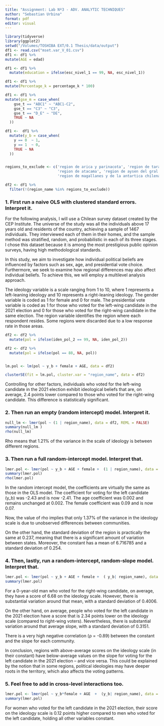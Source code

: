 ```yaml
---
title: "Assignment: Lab Nº3 - ADV. ANALYTIC TECHNIQUES"
author: "Sebastian Urbina"
format: pdf
editor: visual
---
```


```r
library(tidyverse)
library(ggplot2)
setwd("/Volumes/TOSHIBA EXT/0.1 Thesis/data/output")
df1 <- read.csv("mset.var_V_01.csv")
df1 <- df1 %>%
mutate(AGE = edad)

df1 <- df1 %>%
  mutate(education = ifelse(esc_nivel_1 == 99, NA, esc_nivel_1))

df1 <- df1 %>%
mutate(Percentage_k = percentage_k * 100)

df1 <- df1 %>%
mutate(gse_m = case_when(
    gse_t == "ABC1" ~ "ABC1-C2",
    gse_t == "C3" ~ "C3",
    gse_t == "D_E" ~ "DE",
    TRUE ~ NA
  ))

df1 <-  df1 %>%
  mutate(y_b = case_when(
    y == 0  ~ 1,
    y == 1  ~ 0,
    TRUE ~ NA
  ))


regions_to_exclude <- c('region de arica y parinacota', 'region de tarapaca', 
                        'region de atacama', 'region de aysen del gral. carlos ibanez del campo', 
                        'region de magallanes y de la antartica chilena')

df2 <- df1 %>%
  filter(!(region_name %in% regions_to_exclude))
```

### 1. First run a naive OLS with clustered standard errors.  Interpret it.  

For the following analysis, I will use a Chilean survey dataset created by the CEP Institute. The universe of the study was all the individuals
above 17 years old and residents of the country, achieving a sample of 1467 individuals. They interviewed each of them in their homes, and the
sample method was stratified, random, and probabilistic in each of its three stages. I chose this dataset because it is among the most prestigious public opinion surveys, having high methodological standards.

In this study, we aim to investigate how individual political beliefs are influenced by factors such as sex, age, and presidential vote choice. Furthermore, we seek to examine how regional differences may also affect individual beliefs. To achieve this, we will employ a multilevel analysis approach.

The ideology variable is a scale ranging from 1 to 10, where 1 represents a left-leaning ideology and 10 represents a right-leaning ideology. The gender variable is coded as 1 for female and 0 for male. The presidential vote variable is coded as 1 for those who voted for the left-wing candidate in the 2021 election and 0 for those who voted for the right-wing candidate in the same election. The region variable identifies the region where each respondent resides. Some regions were discarded due to a low response rate in those areas.



```r
df2 <- df2 %>%
  mutate(pol = ifelse(iden_pol_2 == 99, NA, iden_pol_2))

df2 <- df2 %>%
  mutate(pol = ifelse(pol == 88, NA, pol))


lm.pol <- lm(pol ~ y_b + female + AGE, data = df2)

clusterSE(fit = lm.pol, cluster.var = "region_name", data = df2)
```
Controlling for other factors, individuals who voted for the left-wing candidate in the 2021 election exhibit ideological beliefs that are, on average, 2.4 points lower compared to those who voted for the right-wing candidate. This difference is statistically significant.

### 2. Then run an empty (random intercept) model.  Interpret it.
```r
null_lm <- lmer(pol ~ (1 | region_name), data = df2, REML = FALSE)
summary(null_lm )
rho(null_lm)
```
Rho means that 1.21% of the variance in the scale of ideology is between different regions. 


### 3. Then run a full random-intercept model.  Interpret that.  
```r
lmer.pol <- lmer(pol ~ y_b + AGE + female +  (1 | region_name), data = df2, REML = FALSE)
summary(lmer.pol)
rho(lmer.pol)
```
In the random intercept model, the coefficients are virtually the same as those in the OLS model. The coefficient for voting for the left candidate (y_b) was -2.43 and is now -2.41. The age coefficient was 0.002 and remains unchanged at 0.002. The female coefficient was 0.09 and is now 0.07.

Now, the value of rho implies that only 1.37% of the variance in the ideology scale is due to unobserved differences between communities.

On the other hand, the standard deviation of the region is practically the same at 0.237, meaning that there is a significant amount of variation between states. Moreover, the constant has a mean of 6.716785 and a standard deviation of 0.254.

### 4. Then, lastly, run a random-intercept, random-slope model.  Interpret that. 
```r

lmer.pol <- lmer(pol ~ y_b + AGE + female +  ( y_b| region_name), data = df2, REML = FALSE)
summary(lmer.pol)
```
 
For a 0-year-old man who voted for the right-wing candidate, on average, they have a score of 6.68 on the ideology scale. However, there is substantial variation around that mean, with a standard deviation of 0.4006.

On the other hand, on average, people who voted for the left candidate in the 2021 election have a score that is 2.34 points lower on the ideology scale (compared to right-wing voters). Nevertheless, there is substantial variation around that average slope, with a standard deviation of 0.3151.

There is a very high negative correlation (ρ = -0.89) between the constant and the slope for each community.

In conclusion, regions with above-average scores on the ideology scale (in their constant) have below-average values on the slope for voting for the left candidate in the 2021 election – and vice versa. This could be explained by the notion that in some regions, political ideologies may have deeper roots in the territory, which also affects the voting patterns.
 
### 5. Feel free to add in cross-level interactions too.

```r

lmer.pol <- lmer(pol ~ y_b*female + AGE  +  (y_b| region_name), data = df2, REML = FALSE)
summary(lmer.pol)
```
For women who voted for the left candidate in the 2021 election, their score on the ideology scale is 0.12 points higher compared to men who voted for the left candidate, holding all other variables constant.



